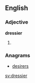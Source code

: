 ==English==

===Adjective===
'''dressier'''

# {{comparative of|dressy}}

===Anagrams===
* [[desirers#English|desirers]]

[[sv:dressier]]